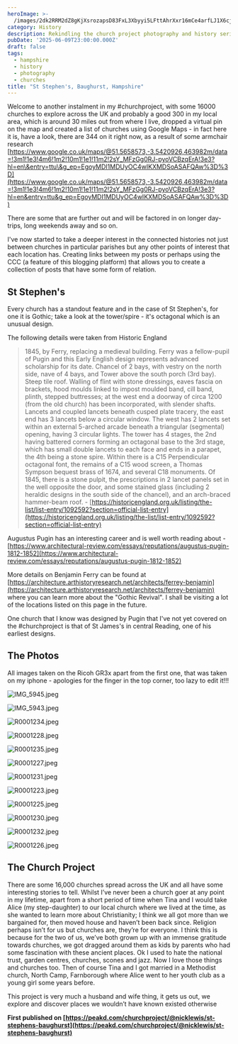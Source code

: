 ```yaml
---
heroImage: >-
  /images/2dk2RRM2dZ8gKjXsrozapsD83FxL3Xbyyi5LFttAhrXxr16mCe4arfLJ1X6cjTUr5LMgDqPgWY1xyXeA7DVyyXzKe1wF1MMLFu7pbXDen3sdpfgjkve2kkVPdqcHMdxeD5drqzb2LKp2jgw29cwZGg4yEth5K8LwEkzKeR6UAi.jpeg
category: History
description: Rekindling the church project photography and history series
pubDate: '2025-06-09T23:00:00.000Z'
draft: false
tags:
  - hampshire
  - history
  - photography
  - churches
title: "St Stephen's, Baughurst, Hampshire"
---
```


Welcome to another instalment in my #churchproject, with some 16000 churches to explore across the UK and probably a good 300 in my local area, which is around 30 miles out from where I live, dropped a virtual pin on the map and created a list of churches using Google Maps - in fact here it is, have a look, there are 344 on it right now, as a result of some armchair research [https://www.google.co.uk/maps/@51.5658573,-3.5420926,463982m/data=!3m1!1e3!4m6!1m2!10m1!1e1!11m2!2sY_MFzGg0RJ-pyoVCBzqErA!3e3?hl=en\&entry=ttu\&g_ep=EgoyMDI1MDUyOC4wIKXMDSoASAFQAw%3D%3D](https://www.google.co.uk/maps/@51.5658573,-3.5420926,463982m/data=!3m1!1e3!4m6!1m2!10m1!1e1!11m2!2sY_MFzGg0RJ-pyoVCBzqErA!3e3?hl=en&entry=ttu&g_ep=EgoyMDI1MDUyOC4wIKXMDSoASAFQAw%3D%3D)

There are some that are further out and will be factored in on longer day-trips, long weekends away and so on.

I've now started to take a deeper interest in the connected histories not just between churches in particular parishes but any other points of interest that each location has. Creating links between my posts or perhaps using the CCC (a feature of this blogging platform) that allows you to create a collection of posts that have some form of relation.

## St Stephen's

Every church has a standout feature and in the case of St Stephen's, for one it is Gothic; take a look at the tower/spire - it's octagonal which is an unusual design.

The following details were taken from Historic England

> 1845, by Ferry, replacing a medieval building. Ferry was a fellow-pupil of Pugin and this Early English design represents advanced scholarship for its date. Chancel of 2 bays, with vestry on the north side, nave of 4 bays, and Tower above the south porch (3rd bay). Steep tile roof. Walling of flint with stone dressings, eaves fascia on brackets, hood moulds linked to impost moulded band, cill band, plinth, stepped buttresses; at the west end a doorway of circa 1200 (from the old church) has been incorporated, with slender shafts. Lancets and coupled lancets beneath cusped plate tracery, the east end has 3 lancets below a circular window. The west has 2 lancets set within an external 5-arched arcade beneath a triangular (segmental) opening, having 3 circular lights. The tower has 4 stages, the 2nd having battered corners forming an octagonal base to the 3rd stage, which has small double lancets to each face and ends in a parapet, the 4th being a stone spire. Within there is a C15 Perpendicular octagonal font, the remains of a C15 wood screen, a Thomas Sympson bequest brass of 1674, and several C18 monuments. Of 1845, there is a stone pulpit, the prescriptions in 2 lancet panels set in the well opposite the door, and some stained glass (including 2 heraldic designs in the south side of the chancel), and an arch-braced hammer-beam roof. - [https://historicengland.org.uk/listing/the-list/list-entry/1092592?section=official-list-entry](https://historicengland.org.uk/listing/the-list/list-entry/1092592?section=official-list-entry)

Augustus Pugin has an interesting career and is well worth reading about - [https://www.architectural-review.com/essays/reputations/augustus-pugin-1812-1852](https://www.architectural-review.com/essays/reputations/augustus-pugin-1812-1852)

More details on Benjamin Ferry can be found at [https://architecture.arthistoryresearch.net/architects/ferrey-benjamin](https://architecture.arthistoryresearch.net/architects/ferrey-benjamin) where you can learn more about the "Gothic Revival". I shall be visiting a lot of the locations listed on this page in the future.

One church that I know was designed by Pugin that I've not yet covered on the #churchproject is that of St James's in central Reading, one of his earliest designs.

## The Photos

All images taken on the Ricoh GR3x apart from the first one, that was taken on my iphone - apologies for the finger in the top corner, too lazy to edit it!!!

![IMG_5945.jpeg](https://files.peakd.com/file/peakd-hive/nicklewis/EqDj9nGdnGe5HRgAYKBKuxnagtcuZuovtRmNNcbyTePuJifAr38m6aPe1xbrEHE4yx8.jpeg)

![IMG_5943.jpeg](https://files.peakd.com/file/peakd-hive/nicklewis/Eq7LyGf5efaM9fNaVDWm8SZaJZPpEyDDGHijzG2GVX8a2qz774ejNkmx1KDognx4D8g.jpeg)

![R0001234.jpeg](https://files.peakd.com/file/peakd-hive/nicklewis/245T3bNidpuw5McTPDexXiCVpDWrW52eGqhNXsfcjQX7y3eYwx9zLwtM8tHK5127xuGj9.jpeg)

![R0001228.jpeg](https://files.peakd.com/file/peakd-hive/nicklewis/23vPGQxN6RZEDpiVPALmKLXrXE1NKN7awrgA1DHr2KWDw9xfKZ3NQAJ7n9YrnxLg89Kem.jpeg)

![R0001235.jpeg](https://files.peakd.com/file/peakd-hive/nicklewis/2466iKhVdaGia1qwVvfuSSXEi5q85i5rFSPbsAiUvYhm8nzjYruyvFkbQF9G8h2bMfrCa.jpeg)

![R0001227.jpeg](https://files.peakd.com/file/peakd-hive/nicklewis/23w2gc4YAWu6Tz29LaPN7iL9eaZjfyHodak2otzGZUmrX4eXAiBnhnuypNrDrf1ivDNxg.jpeg)

![R0001231.jpeg](https://files.peakd.com/file/peakd-hive/nicklewis/244oV3JBp81XuweTLaSecvusXS2K78npo8LoShoYPk151SFqkSatRBBih6WqSqipjnAjc.jpeg)

![R0001223.jpeg](https://files.peakd.com/file/peakd-hive/nicklewis/244KJTRsxAkbcPNn4KW4StFTX7gwjnrAhYKzvoLw5EDESF8ERUw1sWjvj8dJnYNp12Vmv.jpeg)

![R0001225.jpeg](https://files.peakd.com/file/peakd-hive/nicklewis/23x1BF8Z6T61mYxa3KetWfMh5ZDm4bHc8vGhr5ZcTRXd8ktLNH7r6zBf5ihGcooGARGkf.jpeg)

![R0001230.jpeg](https://files.peakd.com/file/peakd-hive/nicklewis/23u5zorioJY6D4KE3Ls2BDc91y6kmNWtLMrw16UMTBxt7ptarSui4E3asTbTnj48oQVDe.jpeg)

![R0001232.jpeg](https://files.peakd.com/file/peakd-hive/nicklewis/23vhqV2uGxJ5VFu8sAkadPHe3GrhKVpXJWLdLa61xnwcYYzNMN3EvutkQtf5PV3SZ19qS.jpeg)

![R0001226.jpeg](https://files.peakd.com/file/peakd-hive/nicklewis/23uFViCifRD6Jb1CPcwyFKF5h568i5kWaPjnLd9LHNoAzt34BZNV4D24FCRkefSTBiMY6.jpeg)

## The Church Project

There are some 16,000 churches spread across the UK and all have some interesting stories to tell. Whilst I’ve never been a church goer at any point in my lifetime, apart from a short period of time when Tina and I would take Alice (my step-daughter) to our local church where we lived at the time, as she wanted to learn more about Christianity; I think we all got more than we bargained for, then moved house and haven’t been back since. Religion perhaps isn’t for us but churches are, they’re for everyone. I think this is because for the two of us, we’ve both grown up with an immense gratitude towards churches, we got dragged around them as kids by parents who had some fascination with these ancient places. Ok I used to hate the national trust, garden centres, churches, scones and jazz. Now I love those things and churches too. Then of course Tina and I got married in a Methodist church, North Camp, Farnborough where Alice went to her youth club as a young girl some years before.

This project is very much a husband and wife thing, it gets us out, we explore and discover places we wouldn’t have known existed otherwise

**First published on [https://peakd.com/churchproject/@nicklewis/st-stephens-baughurst](https://peakd.com/churchproject/@nicklewis/st-stephens-baughurst)**

